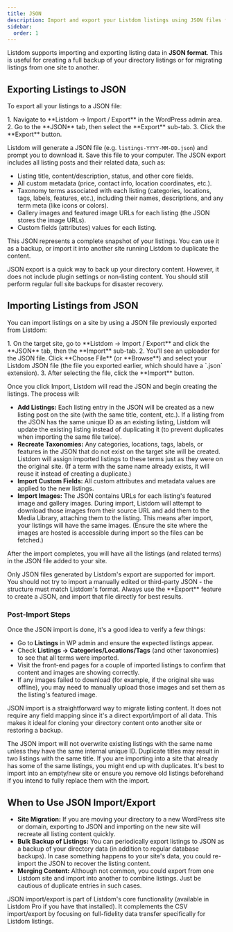 ```yaml
---
title: JSON
description: Import and export your Listdom listings using JSON files for easy backups and site migration.
sidebar:
  order: 1
---
```



Listdom supports importing and exporting listing data in **JSON format**. This is useful for creating a full backup of your directory listings or for migrating listings from one site to another.

## Exporting Listings to JSON

To export all your listings to a JSON file:

<Steps>
1. Navigate to **Listdom → Import / Export** in the WordPress admin area.
2. Go to the **JSON** tab, then select the **Export** sub-tab.
3. Click the **Export** button.
</Steps>

Listdom will generate a JSON file (e.g. `listings-YYYY-MM-DD.json`) and prompt you to download it. Save this file to your computer. The JSON export includes all listing posts and their related data, such as:

- Listing title, content/description, status, and other core fields.
- All custom metadata (price, contact info, location coordinates, etc.).
- Taxonomy terms associated with each listing (categories, locations, tags, labels, features, etc.), including their names, descriptions, and any term meta (like icons or colors).
- Gallery images and featured image URLs for each listing (the JSON stores the image URLs).
- Custom fields (attributes) values for each listing.

This JSON represents a complete snapshot of your listings. You can use it as a backup, or import it into another site running Listdom to duplicate the content.

<Aside type='tip'>
JSON export is a quick way to back up your directory content. However, it does not include plugin settings or non-listing content. You should still perform regular full site backups for disaster recovery.
</Aside>

## Importing Listings from JSON

You can import listings on a site by using a JSON file previously exported from Listdom:

<Steps>
1. On the target site, go to **Listdom → Import / Export** and click the **JSON** tab, then the **Import** sub-tab.
2. You'll see an uploader for the JSON file. Click **Choose File** (or **Browse**) and select your Listdom JSON file (the file you exported earlier, which should have a `.json` extension).
3. After selecting the file, click the **Import** button.
</Steps>

Once you click Import, Listdom will read the JSON and begin creating the listings. The process will:

- **Add Listings:** Each listing entry in the JSON will be created as a new listing post on the site (with the same title, content, etc.). If a listing from the JSON has the same unique ID as an existing listing, Listdom will update the existing listing instead of duplicating it (to prevent duplicates when importing the same file twice).
- **Recreate Taxonomies:** Any categories, locations, tags, labels, or features in the JSON that do not exist on the target site will be created. Listdom will assign imported listings to these terms just as they were on the original site. (If a term with the same name already exists, it will reuse it instead of creating a duplicate.)
- **Import Custom Fields:** All custom attributes and metadata values are applied to the new listings.
- **Import Images:** The JSON contains URLs for each listing's featured image and gallery images. During import, Listdom will attempt to download those images from their source URL and add them to the Media Library, attaching them to the listing. This means after import, your listings will have the same images. (Ensure the site where the images are hosted is accessible during import so the files can be fetched.)

After the import completes, you will have all the listings (and related terms) in the JSON file added to your site.

<Aside type="note" title="JSON Format Compatibility">
Only JSON files generated by Listdom's export are supported for import. You should not try to import a manually edited or third-party JSON - the structure must match Listdom's format. Always use the **Export** feature to create a JSON, and import that file directly for best results.
</Aside>

### Post-Import Steps

Once the JSON import is done, it's a good idea to verify a few things:

- Go to **Listings** in WP admin and ensure the expected listings appear.
- Check **Listings → Categories/Locations/Tags** (and other taxonomies) to see that all terms were imported.
- Visit the front-end pages for a couple of imported listings to confirm that content and images are showing correctly.
- If any images failed to download (for example, if the original site was offline), you may need to manually upload those images and set them as the listing's featured image.

JSON import is a straightforward way to migrate listing content. It does not require any field mapping since it's a direct export/import of all data. This makes it ideal for cloning your directory content onto another site or restoring a backup.

<Aside type='note'>
The JSON import will not overwrite existing listings with the same name unless they have the same internal unique ID. Duplicate titles may result in two listings with the same title. If you are importing into a site that already has some of the same listings, you might end up with duplicates. It's best to import into an empty/new site or ensure you remove old listings beforehand if you intend to fully replace them with the import.
</Aside>

## When to Use JSON Import/Export

- **Site Migration:** If you are moving your directory to a new WordPress site or domain, exporting to JSON and importing on the new site will recreate all listing content quickly.
- **Bulk Backup of Listings:** You can periodically export listings to JSON as a backup of your directory data (in addition to regular database backups). In case something happens to your site's data, you could re-import the JSON to recover the listing content.
- **Merging Content:** Although not common, you could export from one Listdom site and import into another to combine listings. Just be cautious of duplicate entries in such cases.

JSON import/export is part of Listdom's core functionality (available in Listdom Pro if you have that installed). It complements the CSV import/export by focusing on full-fidelity data transfer specifically for Listdom listings.
